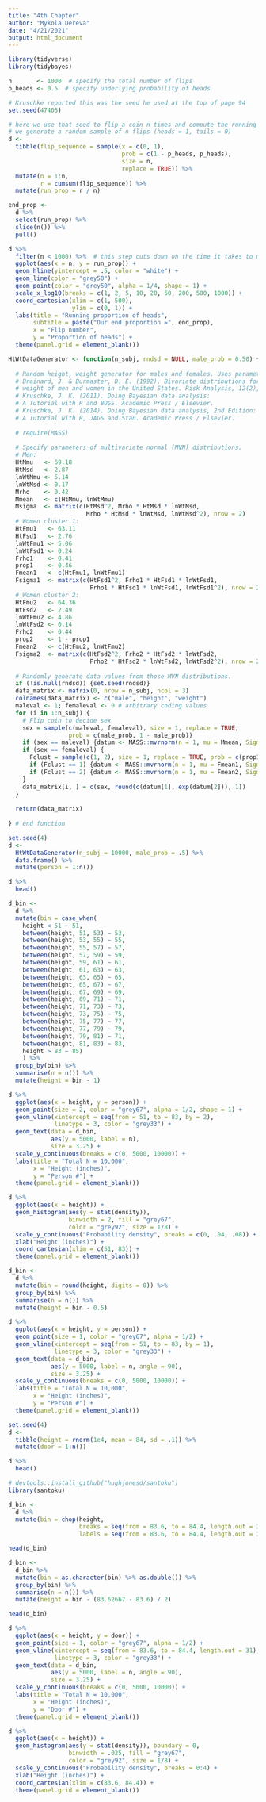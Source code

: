 ```yaml
---
title: "4th Chapter"
author: "Mykola Dereva"
date: "4/21/2021"
output: html_document
---
```


```r
library(tidyverse)
library(tidybayes)
```



```r
n       <- 1000  # specify the total number of flips
p_heads <- 0.5  # specify underlying probability of heads

# Kruschke reported this was the seed he used at the top of page 94
set.seed(47405)

# here we use that seed to flip a coin n times and compute the running proportion of heads at each flip. 
# we generate a random sample of n flips (heads = 1, tails = 0)
d <-
  tibble(flip_sequence = sample(x = c(0, 1), 
                                prob = c(1 - p_heads, p_heads), 
                                size = n, 
                                replace = TRUE)) %>% 
  mutate(n = 1:n,
         r = cumsum(flip_sequence)) %>% 
  mutate(run_prop = r / n)

end_prop <-
  d %>% 
  select(run_prop) %>% 
  slice(n()) %>%
  pull()
```




```r
d %>%
  filter(n < 1000) %>%  # this step cuts down on the time it takes to make the plot
  ggplot(aes(x = n, y = run_prop)) +
  geom_hline(yintercept = .5, color = "white") +
  geom_line(color = "grey50") +
  geom_point(color = "grey50", alpha = 1/4, shape = 1) +
  scale_x_log10(breaks = c(1, 2, 5, 10, 20, 50, 200, 500, 1000)) +
  coord_cartesian(xlim = c(1, 500),
                  ylim = c(0, 1)) +
  labs(title = "Running proportion of heads",
       subtitle = paste("Our end proportion =", end_prop),
       x = "Flip number", 
       y = "Proportion of heads") +
  theme(panel.grid = element_blank())
```



```r
HtWtDataGenerator <- function(n_subj, rndsd = NULL, male_prob = 0.50) {
  
  # Random height, weight generator for males and females. Uses parameters from
  # Brainard, J. & Burmaster, D. E. (1992). Bivariate distributions for height and
  # weight of men and women in the United States. Risk Analysis, 12(2), 267-275.
  # Kruschke, J. K. (2011). Doing Bayesian data analysis:
  # A Tutorial with R and BUGS. Academic Press / Elsevier.
  # Kruschke, J. K. (2014). Doing Bayesian data analysis, 2nd Edition:
  # A Tutorial with R, JAGS and Stan. Academic Press / Elsevier.
  
  # require(MASS)
  
  # Specify parameters of multivariate normal (MVN) distributions.
  # Men:
  HtMmu   <- 69.18
  HtMsd   <- 2.87
  lnWtMmu <- 5.14
  lnWtMsd <- 0.17
  Mrho    <- 0.42
  Mmean   <- c(HtMmu, lnWtMmu)
  Msigma  <- matrix(c(HtMsd^2, Mrho * HtMsd * lnWtMsd,
                      Mrho * HtMsd * lnWtMsd, lnWtMsd^2), nrow = 2)
  # Women cluster 1:
  HtFmu1   <- 63.11
  HtFsd1   <- 2.76
  lnWtFmu1 <- 5.06
  lnWtFsd1 <- 0.24
  Frho1    <- 0.41
  prop1    <- 0.46
  Fmean1   <- c(HtFmu1, lnWtFmu1)
  Fsigma1  <- matrix(c(HtFsd1^2, Frho1 * HtFsd1 * lnWtFsd1,
                       Frho1 * HtFsd1 * lnWtFsd1, lnWtFsd1^2), nrow = 2)
  # Women cluster 2:
  HtFmu2   <- 64.36
  HtFsd2   <- 2.49
  lnWtFmu2 <- 4.86
  lnWtFsd2 <- 0.14
  Frho2    <- 0.44
  prop2    <- 1 - prop1
  Fmean2   <- c(HtFmu2, lnWtFmu2)
  Fsigma2  <- matrix(c(HtFsd2^2, Frho2 * HtFsd2 * lnWtFsd2,
                       Frho2 * HtFsd2 * lnWtFsd2, lnWtFsd2^2), nrow = 2)
  
  # Randomly generate data values from those MVN distributions.
  if (!is.null(rndsd)) {set.seed(rndsd)}
  data_matrix <- matrix(0, nrow = n_subj, ncol = 3)
  colnames(data_matrix) <- c("male", "height", "weight")
  maleval <- 1; femaleval <- 0 # arbitrary coding values
  for (i in 1:n_subj) {
    # Flip coin to decide sex
    sex = sample(c(maleval, femaleval), size = 1, replace = TRUE,
                 prob = c(male_prob, 1 - male_prob))
    if (sex == maleval) {datum <- MASS::mvrnorm(n = 1, mu = Mmean, Sigma = Msigma)}
    if (sex == femaleval) {
      Fclust = sample(c(1, 2), size = 1, replace = TRUE, prob = c(prop1, prop2))
      if (Fclust == 1) {datum <- MASS::mvrnorm(n = 1, mu = Fmean1, Sigma = Fsigma1)}
      if (Fclust == 2) {datum <- MASS::mvrnorm(n = 1, mu = Fmean2, Sigma = Fsigma2)}
    }
    data_matrix[i, ] = c(sex, round(c(datum[1], exp(datum[2])), 1))
  }
  
  return(data_matrix)
  
} # end function
```



```r
set.seed(4)
d <-
  HtWtDataGenerator(n_subj = 10000, male_prob = .5) %>%
  data.frame() %>%
  mutate(person = 1:n())

d %>%
  head()
```


```r
d_bin <-
  d %>%
  mutate(bin = case_when(
    height < 51 ~ 51,
    between(height, 51, 53) ~ 53,
    between(height, 53, 55) ~ 55,
    between(height, 55, 57) ~ 57,
    between(height, 57, 59) ~ 59,
    between(height, 59, 61) ~ 61,
    between(height, 61, 63) ~ 63,
    between(height, 63, 65) ~ 65,
    between(height, 65, 67) ~ 67,
    between(height, 67, 69) ~ 69,
    between(height, 69, 71) ~ 71,
    between(height, 71, 73) ~ 73,
    between(height, 73, 75) ~ 75,
    between(height, 75, 77) ~ 77,
    between(height, 77, 79) ~ 79,
    between(height, 79, 81) ~ 71,
    between(height, 81, 83) ~ 83,
    height > 83 ~ 85)
    ) %>%
  group_by(bin) %>%
  summarise(n = n()) %>%
  mutate(height = bin - 1)

d %>%
  ggplot(aes(x = height, y = person)) +
  geom_point(size = 2, color = "grey67", alpha = 1/2, shape = 1) +
  geom_vline(xintercept = seq(from = 51, to = 83, by = 2),
             linetype = 3, color = "grey33") +
  geom_text(data = d_bin, 
            aes(y = 5000, label = n),
            size = 3.25) +
  scale_y_continuous(breaks = c(0, 5000, 10000)) +
  labs(title = "Total N = 10,000",
       x = "Height (inches)",
       y = "Person #") +
  theme(panel.grid = element_blank())
```


```r
d %>%
  ggplot(aes(x = height)) +
  geom_histogram(aes(y = stat(density)),
                 binwidth = 2, fill = "grey67",
                 color = "grey92", size = 1/8) +
  scale_y_continuous("Probability density", breaks = c(0, .04, .08)) +
  xlab("Height (inches)") +
  coord_cartesian(xlim = c(51, 83)) +
  theme(panel.grid = element_blank())
```


```r
d_bin <-
  d %>%
  mutate(bin = round(height, digits = 0)) %>%   
  group_by(bin) %>%
  summarise(n = n()) %>%
  mutate(height = bin - 0.5)

d %>%
  ggplot(aes(x = height, y = person)) +
  geom_point(size = 1, color = "grey67", alpha = 1/2) +
  geom_vline(xintercept = seq(from = 51, to = 83, by = 1),
             linetype = 3, color = "grey33") +
  geom_text(data = d_bin, 
            aes(y = 5000, label = n, angle = 90),
            size = 3.25) +
  scale_y_continuous(breaks = c(0, 5000, 10000)) +
  labs(title = "Total N = 10,000",
       x = "Height (inches)",
       y = "Person #") +
  theme(panel.grid = element_blank())
```



```r
set.seed(4)
d <-
  tibble(height = rnorm(1e4, mean = 84, sd = .1)) %>%
  mutate(door = 1:n())

d %>%
  head()
```


```r
# devtools::install_github("hughjonesd/santoku")
library(santoku)

d_bin <-
  d %>% 
  mutate(bin = chop(height, 
                    breaks = seq(from = 83.6, to = 84.4, length.out = 31),
                    labels = seq(from = 83.6, to = 84.4, length.out = 31)[-1]))

head(d_bin)
```


```r
d_bin <-
  d_bin %>% 
  mutate(bin = as.character(bin) %>% as.double()) %>% 
  group_by(bin) %>%
  summarise(n = n()) %>% 
  mutate(height = bin - (83.62667 - 83.6) / 2)

head(d_bin)
```


```r
d %>%
  ggplot(aes(x = height, y = door)) +
  geom_point(size = 1, color = "grey67", alpha = 1/2) +
  geom_vline(xintercept = seq(from = 83.6, to = 84.4, length.out = 31),
             linetype = 3, color = "grey33") +
  geom_text(data = d_bin,
            aes(y = 5000, label = n, angle = 90),
            size = 3.25) +
  scale_y_continuous(breaks = c(0, 5000, 10000)) +
  labs(title = "Total N = 10,000",
       x = "Height (inches)",
       y = "Door #") +
  theme(panel.grid = element_blank())
```

```r
d %>%
  ggplot(aes(x = height)) +
  geom_histogram(aes(y = stat(density)), boundary = 0,
                 binwidth = .025, fill = "grey67",
                 color = "grey92", size = 1/8) +
  scale_y_continuous("Probability density", breaks = 0:4) +
  xlab("Height (inches)") +
  coord_cartesian(xlim = c(83.6, 84.4)) +
  theme(panel.grid = element_blank())
```

